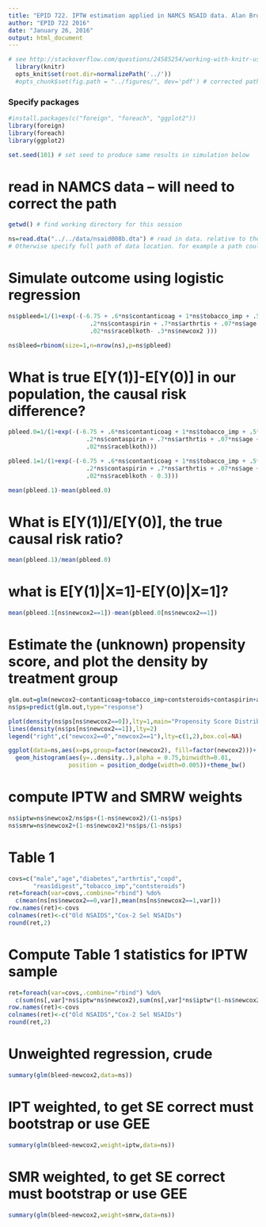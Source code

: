 ```yaml
---
title: "EPID 722. IPTW estimation applied in NAMCS NSAID data. Alan Brookhart"
author: "EPID 722 2016"
date: "January 26, 2016"
output: html_document
---
```


```r
# see http://stackoverflow.com/questions/24585254/working-with-knitr-using-subdirectories
  library(knitr)
  opts_knit$set(root.dir=normalizePath('../'))
  #opts_chunk$set(fig.path = "../figures/", dev='pdf') # corrected path and added dev
```

### Specify packages

```r
#install.packages(c("foreign", "foreach", "ggplot2"))
library(foreign)
library(foreach)
library(ggplot2)

set.seed(101) # set seed to produce same results in simulation below

```

# read in NAMCS data -- will need to correct the path

```r
getwd() # find working directory for this session

ns=read.dta("../../data/nsaid008b.dta") # read in data. relative to the working directory go up 2 levels and into 'data' folder to read data. 
# Otherwise specify full path of data location. for example a path could be c:\temp\nsaid008b.dta
```



# Simulate outcome using logistic regression

```r
ns$pbleed=1/(1+exp(-(-6.75 + .6*ns$contanticoag + 1*ns$tobacco_imp + .5*ns$contsteroids + 
                       .2*ns$contaspirin + .7*ns$arthrtis + .07*ns$age + .3*ns$male + 
                       .02*ns$raceblkoth- .3*ns$newcox2 )))

ns$bleed=rbinom(size=1,n=nrow(ns),p=ns$pbleed)
```

# What is true E[Y(1)]-E[Y(0)] in our population, the causal risk difference?

```r
pbleed.0=1/(1+exp(-(-6.75 + .6*ns$contanticoag + 1*ns$tobacco_imp + .5*ns$contsteroids + 
                      .2*ns$contaspirin + .7*ns$arthrtis + .07*ns$age + .3*ns$male + 
                      .02*ns$raceblkoth)))

pbleed.1=1/(1+exp(-(-6.75 + .6*ns$contanticoag + 1*ns$tobacco_imp + .5*ns$contsteroids + 
                      .2*ns$contaspirin + .7*ns$arthrtis + .07*ns$age + .3*ns$male + 
                      .02*ns$raceblkoth - 0.3)))

mean(pbleed.1)-mean(pbleed.0)
```

# What is E[Y(1)]/E[Y(0)], the true causal risk ratio?
```r
mean(pbleed.1)/mean(pbleed.0)
```

# what is E[Y(1)|X=1]-E[Y(0)|X=1]?

```r
mean(pbleed.1[ns$newcox2==1])-mean(pbleed.0[ns$newcox2==1])
```

# Estimate the (unknown) propensity score, and plot the density by treatment group

```r
glm.out=glm(newcox2~contanticoag+tobacco_imp+contsteroids+contaspirin+arthrtis+age+male+raceblkoth,family=binomial,data=ns)
ns$ps=predict(glm.out,type="response")

plot(density(ns$ps[ns$newcox2==0]),lty=1,main="Propensity Score Distribution")
lines(density(ns$ps[ns$newcox2==1]),lty=2)
legend("right",c("newcox2==0","newcox2==1"),lty=c(1,2),box.col=NA)

ggplot(data=ns,aes(x=ps,group=factor(newcox2), fill=factor(newcox2)))+
  geom_histogram(aes(y=..density..),alpha = 0.75,binwidth=0.01, 
                 position = position_dodge(width=0.005))+theme_bw()
```

# compute IPTW and SMRW weights

```r
ns$iptw=ns$newcox2/ns$ps+(1-ns$newcox2)/(1-ns$ps)
ns$smrw=ns$newcox2+(1-ns$newcox2)*ns$ps/(1-ns$ps)
```

# Table 1
```r
covs=c("male","age","diabetes","arthrtis","copd",
       "reas1digest","tobacco_imp","contsteroids")
ret=foreach(var=covs,.combine="rbind") %do%
  c(mean(ns[ns$newcox2==0,var]),mean(ns[ns$newcox2==1,var]))
row.names(ret)<-covs
colnames(ret)<-c("Old NSAIDS","Cox-2 Sel NSAIDs")
round(ret,2)
```

# Compute Table 1 statistics for IPTW sample
```r
ret=foreach(var=covs,.combine="rbind") %do%
  c(sum(ns[,var]*ns$iptw*ns$newcox2),sum(ns[,var]*ns$iptw*(1-ns$newcox2)))/nrow(ns)
row.names(ret)<-covs
colnames(ret)<-c("Old NSAIDS","Cox-2 Sel NSAIDs")
round(ret,2)
```

# Unweighted regression, crude
```r
summary(glm(bleed~newcox2,data=ns))
```

# IPT weighted, to get SE correct must bootstrap or use GEE
```r
summary(glm(bleed~newcox2,weight=iptw,data=ns))
```

# SMR weighted, to get SE correct must bootstrap or use GEE
```r
summary(glm(bleed~newcox2,weight=smrw,data=ns))
```
